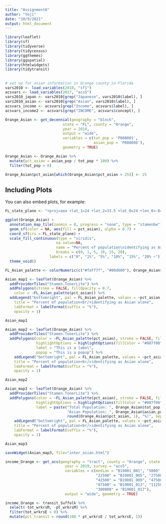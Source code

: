 ```yaml
---
title: "Assignment6"
author: "Yoji"
date: "10/9/2021"
output: html_document
---
```


```r
library(leaflet)
library(sf)
library(tidyverse)
library(tidycensus)
library(ggthemes)
library(ggspatial)
library(htmlwidgets)
library(tidytransit)

```

## 


```r
# set up for asian information in Orange county in Florida
vars2010 <- load_variables(2010, "sf1")
acsvars <- load_variables(2017, "acs5")
vars2010_japan <- vars2010[grep("Japanese", vars2010$label), ] 
vars2010_asian <- vars2010[grep("Asian", vars2010$label), ] 
acsvars_income <- acsvars[grep("Income", acsvars$label), ]
acsvars_income2 <- acsvars[grep("INCOME", acsvars$concept), ]

Orange_Asian <- get_decennial(geography = "block",
                          state = "FL", county = "Orange",
                          year = 2010,
                          output = "wide",
                          variables = c(tot_pop = 'P008001',
                                        asian_pop = 'P008006'),
                          geometry = TRUE)

Orange_Asian <- Orange_Asian %>% 
  mutate(pct_asian = asian_pop / tot_pop * 100) %>% 
  filter(tot_pop > 0)

Orange_Asian$pct_asian[which(Orange_Asian$pct_asian > 25)] <- 25
```

## Including Plots

You can also embed plots, for example:

```r
FL_state_plane <- "+proj=aea +lat_1=24 +lat_2=31.5 +lat_0=24 +lon_0=-84 +x_0=400000 +y_0=0 +ellps=GRS80 +datum=NAD83 +units=m +no_defs"

ggplot(Orange_Asian) +
  annotation_map_tile(zoomin = 0, progress = "none", type = "stamenbw") +
  geom_sf(color = NA, aes(fill = pct_asian), alpha = 0.7) +
  coord_sf(crs = FL_state_plane) +
  scale_fill_continuous(type = "viridis", 
                       na.value=NA,
                       name = "Percent of population\nidentifying as Asian alone",
                       breaks = c(0, 1, 5, 10, 15, 20),
                    labels = c("0", "1%", "5%", "10%", "15%", "20% ~")) +
  theme_void() 
```


```r
FL_Asian_palette <- colorNumeric(c("#faff7f", "#00d600"), Orange_Asian$pct_asian)

Asian_map1 <- leaflet(Orange_Asian) %>%
  addProviderTiles("Stamen.TonerLite") %>%
  addPolygons(stroke = FALSE, fillOpacity = 0.7,
    color = ~FL_Asian_palette(pct_asian)) %>%
  addLegend("bottomright", pal = FL_Asian_palette, values = ~pct_asian,
    title = "Percent of population<br/>identifying as Asian alone",
    labFormat = labelFormat(suffix = "%"),
    opacity = 1)

Asian_map1 
```

```r
Asian_map2 <- leaflet(Orange_Asian) %>%
  addProviderTiles("Stamen.TonerLite") %>%
  addPolygons(color = ~FL_Asian_palette(pct_asian), stroke = FALSE, fillOpacity = 0.7,
              highlightOptions = highlightOptions(fillColor = "#007f00", fillOpacity = 0.9),
              label = "This is a label",
              popup = "This is a popup") %>%
    addLegend("bottomright", pal = FL_Asian_palette, values = ~pct_asian,
    title = "Percent of population<br/>identifying as Asian alone",
    labFormat = labelFormat(suffix = "%"),
    opacity = 1)

Asian_map2
```


```r
Asian_map3 <- leaflet(Orange_Asian) %>%
  addProviderTiles("Stamen.TonerLite") %>%
  addPolygons(color = ~FL_Asian_palette(pct_asian), stroke = FALSE, fillOpacity = 0.7,
              highlightOptions = highlightOptions(fillColor = "#007f00", fillOpacity = 0.9),
              label = paste("Total Population: ", Orange_Asian$tot_pop, ", ",
                            "Asian Population: ", Orange_Asian$asian_pop, "(",
                            round(Orange_Asian$pct_asian, 1), "%)", sep = "")) %>%
    addLegend("bottomright", pal = FL_Asian_palette, values = ~pct_asian,
    title = "Percent of population<br/>identifying as Asian alone",
    labFormat = labelFormat(suffix = "%"),
    opacity = 1)

Asian_map3
```


```r
saveWidget(Asian_map3, file="inter_asian.html")
```


```r
income_Orange <- get_acs(geography = "tract", county = "Orange", state = "FL", 
                           year = 2019, survey = "acs5",
                           variables = c(median = "B19001_001", "5000" = "B19001_002", "12500" = "B19001_003", "17500" = "B19001_004",
                                         "22500" = "B19001_005", "27500" = "B19001_006", "32500" = "B19001_007", "37500" = "B19001_008",
                                         "42500" = "B19001_009", "47500" = "B19001_010", "55000" = "B19001_011", "67500" = "B19001_012",
                                         "87500" = "B19001_013", "11250" = "B19001_014", "137500" = "B19001_015", "175000" = "B19001_016",
                                         "300000" = "B19001_017"),
                           output = "wide", geometry = TRUE) 

income_Orange <- transit_Suffolk %>%
  select(-tot_wrkrsM, -pt_wrkrsM) %>%
  filter(tot_wrkrsE > 0) %>%
  mutate(pct_transit = round(100 * pt_wrkrsE / tot_wrkrsE, 1))

```


